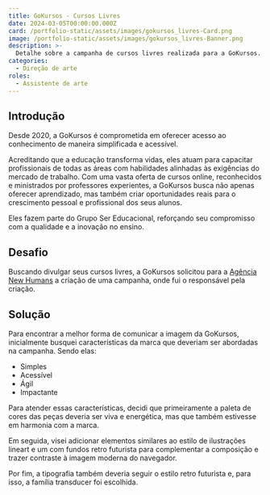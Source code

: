 ```yaml
---
title: GoKursos - Cursos Livres
date: 2024-03-05T00:00:00.000Z
card: /portfolio-static/assets/images/gokursos_livres-Card.png
image: /portfolio-static/assets/images/gokursos_livres-Banner.png
description: >-
  Detalhe sobre a campanha de cursos livres realizada para a GoKursos.
categories:
  - Direção de arte
roles:
  - Assistente de arte
---
```



## Introdução

Desde 2020, a GoKursos é comprometida em oferecer acesso ao conhecimento de maneira simplificada e acessível.

Acreditando que a educação transforma vidas, eles atuam para capacitar profissionais de todas as áreas com habilidades alinhadas às exigências do mercado de trabalho. Com uma vasta oferta de cursos online, reconhecidos e ministrados por professores experientes, a GoKursos busca não apenas oferecer aprendizado, mas também criar oportunidades reais para o crescimento pessoal e profissional dos seus alunos.

Eles fazem parte do Grupo Ser Educacional, reforçando seu compromisso com a qualidade e a inovação no ensino.

## Desafio

Buscando divulgar seus cursos livres, a GoKursos solicitou para a [Agência New Humans](https://www.newhumans.com.br/) a criação de uma campanha, onde fui o responsável pela criação.

## Solução

Para encontrar a melhor forma de comunicar a imagem da GoKursos, inicialmente busquei características da marca que deveriam ser abordadas na campanha. Sendo elas:

- Simples
- Acessível
- Ágil
- Impactante

Para atender essas características, decidi que primeiramente a paleta de cores das peças deveria ser viva e energética, mas que também estivesse em harmonia com a marca.

Em seguida, visei adicionar elementos similares ao estilo de ilustrações lineart e um com fundos retro futurista para complementar a composição e trazer contraste à imagem moderna do navegador.

Por fim, a tipografia também deveria seguir o estilo retro futurista e, para isso, a família transducer foi escolhida.

<Picture
  src={gokursosGeral}
  alt="Mulher sorrindo com notebook no post geral de promoção dos cursos online da GoKursos."/>

<Picture
  src={gokursosGestão}
  alt="Homem sorrindo e apontando no post de promoção dos cursos online de gestão da GoKursos."/>

<Picture
  src={gokursosNegócios}
  alt="Mulher sorrindo e apontando no post de promoção dos cursos online de negócios da GoKursos."/>

<Picture
  src={gokursosSaúde}
  alt="Homem sorrindo em destaque no post de promoção dos cursos online de saúde da GoKursos."/>

<Picture
  src={gokursosTecnologia}
  alt="Homem feliz e usando o celular no post de promoção dos cursos online de tecnologia da GoKursos."/>
